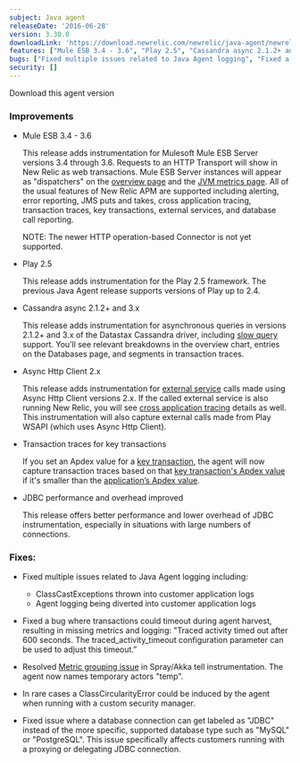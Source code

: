 ```yaml
---
subject: Java agent
releaseDate: '2016-06-28'
version: 3.30.0
downloadLink: 'https://download.newrelic.com/newrelic/java-agent/newrelic-agent/3.30.0/'
features: ["Mule ESB 3.4 - 3.6", "Play 2.5", "Cassandra async 2.1.2+ and 3.x", "Async Http Client 2.x", "Transaction traces for key transactions", "JDBC performance and overhead improved"]
bugs: ["Fixed multiple issues related to Java Agent logging", "Fixed a bug where transactions could timeout during agent harvest", "Resolved Metric grouping issue in Spray/Akka instrumentation", "ClassCircularityError could be induced by the agent when running with a custom security manager", "Fixed issue where a database connection can get labeled as JDBC instead of the more specific database name"]
security: []
---
```

<ButtonGroup>
  <ButtonLink
    role="button"
    to="https://download.newrelic.com/newrelic/java-agent/newrelic-agent/3.30.0/"
    variant="primary"
  >
    Download this agent version
  </ButtonLink>
</ButtonGroup>

### Improvements

* Mule ESB 3.4 - 3.6

  This release adds instrumentation for Mulesoft Mule ESB Server versions 3.4 through 3.6. Requests to an HTTP Transport will show in New Relic as web transactions. Mule ESB Server instances will appear as "dispatchers" on the [overview page](https://docs.newrelic.com/docs/apm/applications-menu/monitoring/apm-overview-page) and the [JVM metrics page](https://docs.newrelic.com/docs/apm/applications-menu/monitoring/jvm-metrics-page). All of the usual features of New Relic APM are supported including alerting, error reporting, JMS puts and takes, cross application tracing, transaction traces, key transactions, external services, and database call reporting.

  NOTE: The newer HTTP operation-based Connector is not yet supported.
* Play 2.5

  This release adds instrumentation for the Play 2.5 framework. The previous Java Agent release supports versions of Play up to 2.4.
* Cassandra async 2.1.2+ and 3.x

  This release adds instrumentation for asynchronous queries in versions 2.1.2+ and 3.x of the Datastax Cassandra driver, including [slow query](https://docs.newrelic.com/docs/apm/applications-menu/monitoring/databases-slow-queries-page) support. You’ll see relevant breakdowns in the overview chart, entries on the Databases page, and segments in transaction traces.
* Async Http Client 2.x

  This release adds instrumentation for [external service](https://docs.newrelic.com/docs/apm/applications-menu/monitoring/external-services-page) calls made using Async Http Client versions 2.x. If the called external service is also running New Relic, you will see [cross application tracing](https://docs.newrelic.com/docs/apm/transactions/cross-application-traces/cross-application-tracing) details as well. This instrumentation will also capture external calls made from Play WSAPI (which uses Async Http Client).
* Transaction traces for key transactions

  If you set an Apdex value for a [key transaction](https://docs.newrelic.com/docs/apm/transactions/key-transactions/key-transactions-tracking-important-transactions-or-events), the agent will now capture transaction traces based on that [key transaction's Apdex value](https://docs.newrelic.com/docs/apm/transactions/key-transactions/updating-key-transactions) if it's smaller than the [application’s Apdex value](https://docs.newrelic.com/docs/apm/new-relic-apm/apdex/change-your-apdex-settings).
* JDBC performance and overhead improved

  This release offers better performance and lower overhead of JDBC instrumentation, especially in situations with large numbers of connections.

### Fixes:

* Fixed multiple issues related to Java Agent logging including:

  * ClassCastExceptions thrown into customer application logs
  * Agent logging being diverted into customer application logs
* Fixed a bug where transactions could timeout during agent harvest, resulting in missing metrics and logging: "Traced activity timed out after 600 seconds. The traced_activity_timeout configuration parameter can be used to adjust this timeout.”
* Resolved [Metric grouping issue](https://docs.newrelic.com/docs/agents/manage-apm-agents/troubleshooting/metric-grouping-issues) in Spray/Akka tell instrumentation. The agent now names temporary actors "temp".
* In rare cases a ClassCircularityError could be induced by the agent when running with a custom security manager.
* Fixed issue where a database connection can get labeled as "JDBC" instead of the more specific, supported database type such as "MySQL" or "PostgreSQL". This issue specifically affects customers running with a proxying or delegating JDBC connection.
